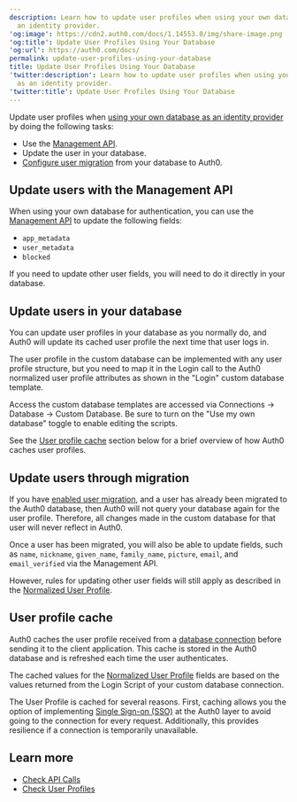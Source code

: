 ```yaml
---
description: Learn how to update user profiles when using your own database as
  an identity provider.
'og:image': https://cdn2.auth0.com/docs/1.14553.0/img/share-image.png
'og:title': Update User Profiles Using Your Database
'og:url': https://auth0.com/docs/
permalink: update-user-profiles-using-your-database
title: Update User Profiles Using Your Database
'twitter:description': Learn how to update user profiles when using your own database
  as an identity provider.
'twitter:title': Update User Profiles Using Your Database
---
```

Update user profiles when [using your own database as an identity provider](/docs/authenticate/database-connections/custom-db) by doing the following tasks:

* Use the [Management API](https://auth0.com/docs/api/management/v2#!/Users/patch_users_by_id).
* Update the user in your database.
* [Configure user migration](/docs/manage-users/user-migration/configure-automatic-migration-from-your-database) from your database to Auth0.

## Update users with the Management API

When using your own database for authentication, you can use the [Management API](https://auth0.com/docs/api/management/v2) to update the following fields:

* `app_metadata`
* `user_metadata`
* `blocked`

If you need to update other user fields, you will need to do it directly in your database.

## Update users in your database

You can update user profiles in your database as you normally do, and Auth0 will update its cached user profile the next time that user logs in.

The user profile in the custom database can be implemented with any user profile structure, but you need to map it in the Login call to the Auth0 normalized user profile attributes as shown in the "Login" custom database template.

Access the custom database templates are accessed via
Connections -> Database -> Custom Database. Be sure to turn on the "Use my own database" toggle to enable editing the scripts.

See the [User profile cache](#user-profile-cache) section below for a brief overview of how Auth0 caches user profiles.

## Update users through migration

If you have [enabled user migration](/docs/manage-users/user-migration/configure-automatic-migration-from-your-database), and a user has already been migrated to the Auth0 database, then Auth0 will not query your database again for the user profile. Therefore, all changes made in the custom database for that user will never reflect in Auth0.

Once a user has been migrated, you will also be able to update fields, such as `name`, `nickname`, `given_name`, `family_name`, `picture`, `email`, and `email_verified` via the <Tooltip tip="Management API: A product to allow customers to perform administrative tasks." cta="View Glossary" href="/docs/glossary?term=Management+API">Management API</Tooltip>.

However, rules for updating other user fields will still apply as described in the [Normalized User Profile](/docs/manage-users/user-accounts/user-profiles/normalized-user-profiles).

## User profile cache

Auth0 caches the user profile received from a [database connection](/docs/authenticate/database-connections) before sending it to the client application. This cache is stored in the Auth0 database and is refreshed each time the user authenticates.

The cached values for the [Normalized User Profile](/docs/manage-users/user-accounts/user-profiles/normalized-user-profile-schema) fields are based on the values returned from the Login Script of your custom database connection.

The User Profile is cached for several reasons. First, caching allows you the option of implementing [Single Sign-on (SSO)](/docs/authenticate/single-sign-on) at the Auth0 layer to avoid going to the connection for every request. Additionally, this provides resilience if a connection is temporarily unavailable.

## Learn more

* [Check API Calls](/docs/troubleshoot/authentication-issues/check-api-calls)
* [Check User Profiles](/docs/troubleshoot/authentication-issues/check-user-profiles)